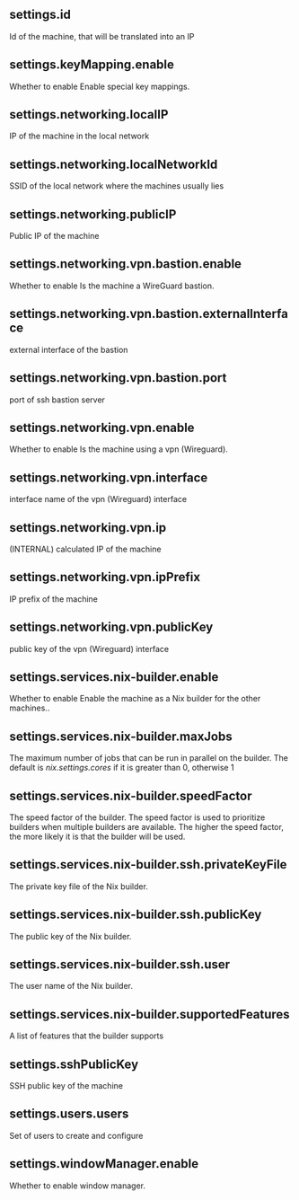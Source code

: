 ## settings.id
Id of the machine, that will be translated into an IP

## settings.keyMapping.enable
Whether to enable Enable special key mappings.

## settings.networking.localIP
IP of the machine in the local network

## settings.networking.localNetworkId
SSID of the local network where the machines usually lies

## settings.networking.publicIP
Public IP of the machine

## settings.networking.vpn.bastion.enable
Whether to enable Is the machine a WireGuard bastion.

## settings.networking.vpn.bastion.externalInterface
external interface of the bastion

## settings.networking.vpn.bastion.port
port of ssh bastion server

## settings.networking.vpn.enable
Whether to enable Is the machine using a vpn (Wireguard).

## settings.networking.vpn.interface
interface name of the vpn (Wireguard) interface

## settings.networking.vpn.ip
(INTERNAL) calculated IP of the machine

## settings.networking.vpn.ipPrefix
IP prefix of the machine

## settings.networking.vpn.publicKey
public key of the vpn (Wireguard) interface

## settings.services.nix-builder.enable
Whether to enable Enable the machine as a Nix builder for the other machines..

## settings.services.nix-builder.maxJobs
The maximum number of jobs that can be run in parallel on the builder.
The default is _nix.settings.cores_ if it is greater than 0, otherwise 1


## settings.services.nix-builder.speedFactor
The speed factor of the builder. The speed factor is used to
prioritize builders when multiple builders are available.
The higher the speed factor, the more likely it is that the builder
will be used.


## settings.services.nix-builder.ssh.privateKeyFile
The private key file of the Nix builder.

## settings.services.nix-builder.ssh.publicKey
The public key of the Nix builder.

## settings.services.nix-builder.ssh.user
The user name of the Nix builder.

## settings.services.nix-builder.supportedFeatures
A list of features that the builder supports


## settings.sshPublicKey
SSH public key of the machine

## settings.users.users
Set of users to create and configure

## settings.windowManager.enable
Whether to enable window manager.

